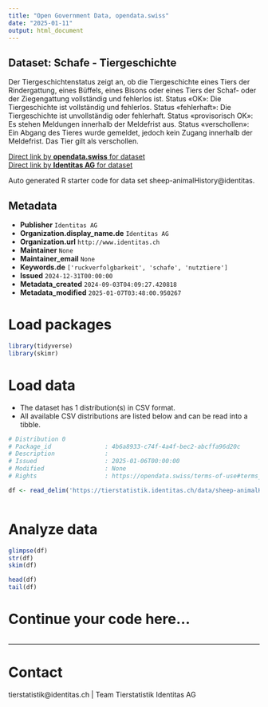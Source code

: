 ```yaml
---
title: "Open Government Data, opendata.swiss"
date: "2025-01-11"
output: html_document
---
```


## Dataset: Schafe - Tiergeschichte

Der Tiergeschichtenstatus zeigt an, ob die Tiergeschichte eines Tiers der Rindergattung, eines Büffels, eines Bisons oder eines Tiers der Schaf- oder der Ziegengattung vollständig und fehlerlos ist. Status «OK»: Die Tiergeschichte ist vollständig und fehlerlos. Status «fehlerhaft»: Die Tiergeschichte ist unvollständig oder fehlerhaft. Status «provisorisch OK»: Es stehen Meldungen innerhalb der Meldefrist aus. Status «verschollen»: Ein Abgang des Tieres wurde gemeldet, jedoch kein Zugang innerhalb der Meldefrist. Das Tier gilt als verschollen.

[Direct link by **opendata.swiss** for dataset](https://opendata.swiss/de/dataset/schafe-tiergeschichte)<br>
[Direct link by **Identitas AG** for dataset](https://tierstatistik.identitas.ch/)

Auto generated R starter code for data set sheep-animalHistory@identitas.

## Metadata

- **Publisher** `Identitas AG`
- **Organization.display_name.de** `Identitas AG`
- **Organization.url** `http://www.identitas.ch`
- **Maintainer** `None`
- **Maintainer_email** `None`
- **Keywords.de** `['ruckverfolgbarkeit', 'schafe', 'nutztiere']`
- **Issued** `2024-12-31T00:00:00`
- **Metadata_created** `2024-09-03T04:09:27.420818`
- **Metadata_modified** `2025-01-07T03:48:00.950267`


# Load packages

```r

library(tidyverse)
library(skimr)

```

# Load data

-   The dataset has 1 distribution(s) in CSV format.
-   All available CSV distributions are listed below and can be read into a tibble.

```r

# Distribution 0
# Package_id               : 4b6a8933-c74f-4a4f-bec2-abcffa96d20c
# Description              : 
# Issued                   : 2025-01-06T00:00:00
# Modified                 : None
# Rights                   : https://opendata.swiss/terms-of-use#terms_by

df <- read_delim('https://tierstatistik.identitas.ch/data/sheep-animalHistory.csv')



```

# Analyze data

```r

glimpse(df)
str(df)
skim(df)

head(df)
tail(df)

```

# Continue your code here...

```r

```

------------------------------------------------------------------------

# Contact

tierstatistik@identitas.ch | Team Tierstatistik Identitas AG

